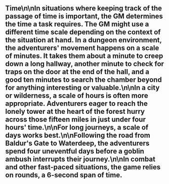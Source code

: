 ## Time\n\nIn situations where keeping track of the passage of time is important, the GM determines the time a task requires. The GM might use a different time scale depending on the context of the situation at hand. In a dungeon environment, the adventurers' movement happens on a scale of **minutes**. It takes them about a minute to creep down a long hallway, another minute to check for traps on the door at the end of the hall, and a good ten minutes to search the chamber beyond for anything interesting or valuable.\n\nIn a city or wilderness, a scale of **hours** is often more appropriate. Adventurers eager to reach the lonely tower at the heart of the forest hurry across those fifteen miles in just under four hours' time.\n\nFor long journeys, a scale of **days** works best.\n\nFollowing the road from Baldur's Gate to Waterdeep, the adventurers spend four uneventful days before a goblin ambush interrupts their journey.\n\nIn combat and other fast-paced situations, the game relies on **rounds**, a 6-second span of time.